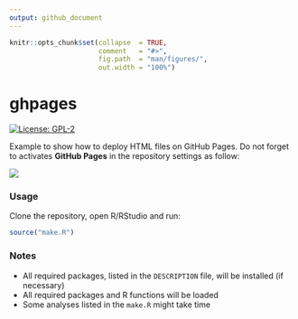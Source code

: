 ```yaml
---
output: github_document
---
```


<!-- README.md is generated from README.Rmd. Please edit that file -->


```r
knitr::opts_chunk$set(collapse  = TRUE,
                      comment   = "#>",
                      fig.path  = "man/figures/",
                      out.width = "100%")
```



# ghpages


<!-- badges: start -->
[![License: GPL-2](https://img.shields.io/badge/License-GPL%20v2-blue.svg)](https://choosealicense.com/licenses/gpl-2.0/)
<!-- badges: end -->


Example to show how to deploy HTML files on GitHub Pages. Do not forget to activates
**GitHub Pages** in the repository settings as follow:

![](img/setup-pages.png)


### Usage

Clone the repository, open R/RStudio and run:

```r
source("make.R")
```



### Notes

- All required packages, listed in the `DESCRIPTION` file, will be installed (if necessary)
- All required packages and R functions will be loaded
- Some analyses listed in the `make.R` might take time
